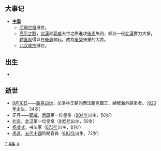 {{yearTOC|954|于阗'''[[同慶_(于闐)|同慶]]四十三年'''；辽'''[[應曆|應曆]]四年'''；南汉'''-{[[乾和|乾和]]}-十二年'''；后蜀'''[[广政|广政]]十七年'''；南唐'''[[保大_(南唐)|保大]]十二年'''；北汉'''[[乾祐_(後漢)|-{乾}-祐]]七年'''；后周（吴越、荆南）'''[[显德|显德]]元年'''；大理'''[[廣德_(大理)|廣德]]二年'''；日本'''[[天曆_(日本)|天曆]]八年'''}}

== 大事记 ==
*'''[[中国|中国]]'''
**[[后周|后周]][[柴荣|世祖]]继位。
**[[高平之戰|高平之戰]]，[[北漢|北漢]]趁[[郭威|郭威]]去世之際進攻[[後周|後周]]失利，經此一役[[北漢|北漢]]實力大損，[[趙匡胤|趙匡胤]]得以在[[後周|後周]]崛起，成為[[柴榮|柴榮]]倚重的大將。
**[[北汉|北汉]][[刘钧|睿宗]]继位。

== 出生 ==
*

== 逝世 ==
{{Wikisource year mention}}
*[[9月10日|9月10日]]——[[路易四世_(西法蘭克)|路易四世]]，加洛林王朝的西法蘭克國王，綽號海外歸來者。（[[920年|920年]]出生，34岁）
*正月——[[郭威|郭威]]，[[后周|后周]]第一位皇帝（[[904年|904年]]出生，50岁）
*[[刘崇|刘崇]]，[[北汉|北汉]]第一位皇帝（[[895年|895年]]出生，59岁）
*[[杨凝式|杨凝式]]，书法家（[[873年|873年]]出生，81岁）
*[[馮道|馮道]]，[[五代十國|五代十國]]時期官員（[[882年|882年]]出生，72岁）

[[Category:954年|*]]
[[Category:950年代|4年]]
[[Category:10世纪各年|5]]